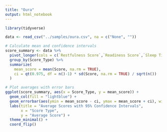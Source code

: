 ```yaml
---
title: "Oura"
output: html_notebook
---
```




```r
library(tidyverse)
```



```r
data <- read_csv("../samples/oura.csv", na = c("None", ""))
```


```r
# Calculate mean and confidence intervals
score_summary <- data %>% 
  pivot_longer(cols = c(`Restfulness Score`,`Readiness Score`,`Sleep Timin Score`,`Sleep Efficiency Score`,`Sleep Score`,`Activity Balance Score`,`Training Volume Score`,`Move Every Hour Score`,`Stay Active Score`,`Meet Daily Targets Score`,`Temperature Score`,`Total Sleep Score`,`Previous Day Activity Score`,`Resting Heart Rate Score`,`Training Frequency Score`,`Sleep Latency Score`,`Sleep Balance Score`,`Activity Score`,`HRV Balance Score`,`Previous Night Score`,`Recovery Index Score`,`Deep Sleep Score`), names_to = "Score_Type", values_to = "Score") %>%
  group_by(Score_Type) %>%
  summarize(
    mean_score = mean(Score, na.rm = TRUE),
    ci = qt(0.975, df = n()-1) * sd(Score, na.rm = TRUE) / sqrt(n())
  )

# Plot averages with error bars
ggplot(score_summary, aes(x = Score_Type, y = mean_score)) +
  geom_col(fill = "lightblue") +
  geom_errorbar(aes(ymin = mean_score - ci, ymax = mean_score + ci), width = 0.2) +
  labs(title = "Average Scores with 95% Confidence Intervals",
       x = "Score Type",
       y = "Average Score") +
  theme_minimal() +
  coord_flip()
```
